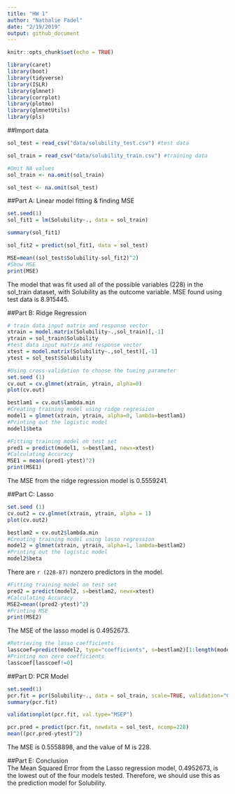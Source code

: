 ```yaml
---
title: "HW 1"
author: "Nathalie Fadel"
date: "2/19/2019"
output: github_document
---
```


```r
knitr::opts_chunk$set(echo = TRUE)
```

```r
library(caret)
library(boot)
library(tidyverse)
library(ISLR)
library(glmnet)
library(corrplot)
library(plotmo)
library(glmnetUtils)
library(pls)
```

##Import data
```r
sol_test = read_csv("data/solubility_test.csv") #test data

sol_train = read_csv("data/solubility_train.csv") #training data

#Omit NA values
sol_train <- na.omit(sol_train)

sol_test <- na.omit(sol_test)
```

##Part A: Linear model fitting & finding MSE
```r
set.seed(1)
sol_fit1 = lm(Solubility~., data = sol_train)

summary(sol_fit1)

sol_fit2 = predict(sol_fit1, data = sol_test)

MSE=mean((sol_test$Solubility-sol_fit2)^2)
#Show MSE
print(MSE)

```
The model that was fit used all of the possible variables (228) in the sol_train dataset, with Solubility as the outcome variable. MSE found using test data is 8.915445. 

##Part B: Ridge Regression 
```r
# train data input matrix and response vector
xtrain = model.matrix(Solubility~.,sol_train)[,-1]
ytrain = sol_train$Solubility
#test data input matrix and response vector
xtest = model.matrix(Solubility~.,sol_test)[,-1]
ytest = sol_test$Solubility

#Using cross-validation to choose the tuning parameter 
set.seed (1)
cv.out = cv.glmnet(xtrain, ytrain, alpha=0)
plot(cv.out)
```

```r
bestlam1 = cv.out$lambda.min
#Creating training model using ridge regression
model1 = glmnet(xtrain, ytrain, alpha=0, lambda=bestlam1)
#Printing out the logistic model
model1$beta

#Fitting training model on test set
pred1 = predict(model1, s=bestlam1, newx=xtest)
#Calculating Accuracy
MSE1 = mean((pred1-ytest)^2)
print(MSE1)

```
The MSE from the ridge regression model is 0.5559241.

##Part C: Lasso
```r
set.seed (1)
cv.out2 = cv.glmnet(xtrain, ytrain, alpha = 1)
plot(cv.out2)
```

```r
bestlam2 = cv.out2$lambda.min
#Creating training model using lasso regression
model2 = glmnet(xtrain, ytrain, alpha=1, lambda=bestlam2)
#Printing out the logistic model
model2$beta
```
There are `r (228-87)` nonzero predictors in the model.   

```r
#Fitting training model on test set
pred2 = predict(model2, s=bestlam2, newx=xtest)
#Calculating Accuracy
MSE2=mean((pred2-ytest)^2)
#Printing MSE
print(MSE2)
```
The MSE of the lasso model is 0.4952673. 

```r
#Retrieving the lasso coefficients
lasscoef=predict(model2, type="coefficients", s=bestlam2)[1:length(model2$beta),]
#Printing non zero coefficients
lasscoef[lasscoef!=0]
```

##Part D: PCR Model
```r
set.seed(1)
pcr.fit = pcr(Solubility~., data = sol_train, scale=TRUE, validation="CV")
summary(pcr.fit)
```

```r
validationplot(pcr.fit, val.type="MSEP")
```

```r
pcr.pred = predict(pcr.fit, newdata = sol_test, ncomp=228)
mean((pcr.pred-ytest)^2)
```  
The MSE is 0.5558898, and the value of M is 228.  

##Part E: Conclusion  
The Mean Squared Error from the Lasso regression model, 0.4952673, is the lowest out of the four models tested. Therefore, we should use this as the prediction model for Solubility. 
